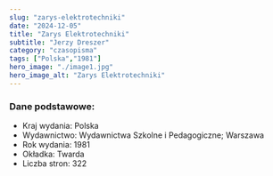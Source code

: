 ```yaml
---
slug: "zarys-elektrotechniki"
date: "2024-12-05"
title: "Zarys Elektrotechniki"
subtitle: "Jerzy Dreszer"
category: "czasopisma"
tags: ["Polska","1981"]
hero_image: "./image1.jpg"
hero_image_alt: "Zarys Elektrotechniki"
---
```


### Dane podstawowe:

- Kraj wydania: Polska
- Wydawnictwo: Wydawnictwa Szkolne i Pedagogiczne; Warszawa
- Rok wydania: 1981
- Okładka: Twarda
- Liczba stron: 322
